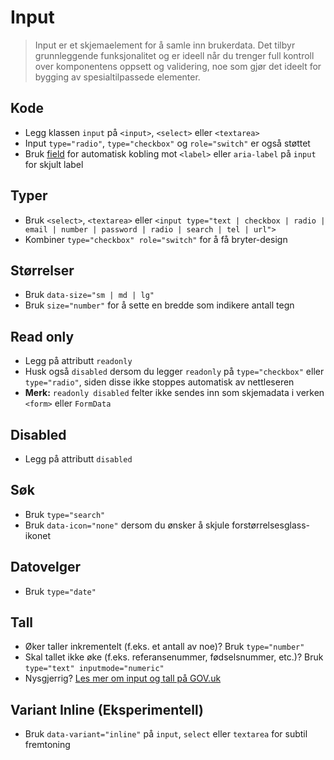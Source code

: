 
<Meta of={stories} />

# Input
>Input er et skjemaelement for å samle inn brukerdata. Det tilbyr grunnleggende funksjonalitet og er ideell når du trenger full kontroll over komponentens oppsett og validering, noe som gjør det ideelt for bygging av spesialtilpassede elementer.

## Kode
- Legg klassen `input` på `<input>`, `<select>` eller `<textarea>`
- Input `type="radio"`, `type="checkbox"` og `role="switch"`  er også støttet
- Bruk [field](?path=/docs/designsystem-field--docs) for automatisk kobling mot `<label>` eller `aria-label` på `input` for skjult label
<Canvas of={stories.Default} />

## Typer
- Bruk `<select>`, `<textarea>` eller `<input type="text | checkbox | radio | email | number | password | radio | search | tel | url">`
- Kombiner `type="checkbox" role="switch"` for å få bryter-design
<Canvas of={stories.Types} />

## Størrelser
- Bruk `data-size="sm | md | lg"`
- Bruk `size="number"` for å sette en bredde som indikere antall tegn
<Canvas of={stories.Sizes} />


## Read only
- Legg på attributt `readonly`
- Husk også `disabled` dersom du legger `readonly` på `type="checkbox"` eller `type="radio"`, siden disse ikke stoppes automatisk av nettleseren
- **Merk:** `readonly disabled` felter ikke sendes inn som skjemadata i verken `<form>` eller `FormData`
<Canvas of={stories.ReadOnly} />

## Disabled
- Legg på attributt `disabled`
<Canvas of={stories.Disabled} />


## Søk
- Bruk `type="search"`
- Bruk `data-icon="none"` dersom du ønsker å skjule forstørrelsesglass-ikonet
<Canvas of={stories.TypeSearch} />

## Datovelger
- Bruk `type="date"`
<Canvas of={stories.TypeDate} />

## Tall
- Øker taller inkrementelt (f.eks. et antall av noe)? Bruk `type="number"`
- Skal tallet ikke øke (f.eks. referansenummer, fødselsnummer, etc.)? Bruk `type="text" inputmode="numeric"`
- Nysgjerrig? [Les mer om input og tall på GOV.uk](https://technology.blog.gov.uk/2020/02/24/why-the-gov-uk-design-system-team-changed-the-input-type-for-numbers/)
<Canvas of={stories.TypeNumber} />

## Variant Inline (Eksperimentell)
- Bruk `data-variant="inline"` på `input`, `select` eller `textarea` for subtil fremtoning
<Canvas of={stories.VariantInline} />

<CssVariables component="input" />